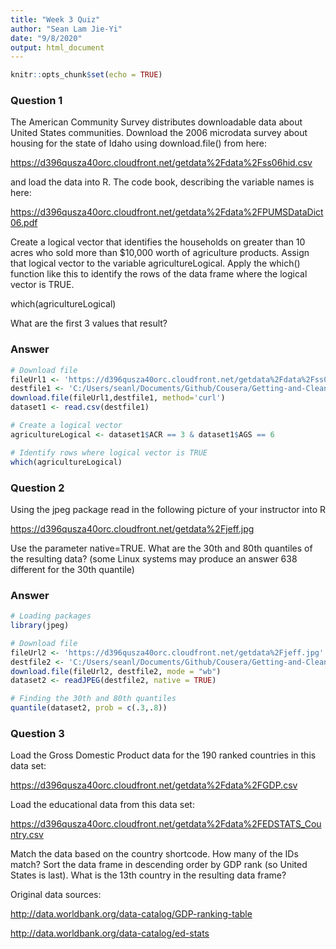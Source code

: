 ```yaml
---
title: "Week 3 Quiz"
author: "Sean Lam Jie-Yi"
date: "9/8/2020"
output: html_document
---
```


```r
knitr::opts_chunk$set(echo = TRUE)
```

### Question 1

The American Community Survey distributes downloadable data about United States communities. Download the 2006 microdata survey about housing for the state of Idaho using download.file() from here:

<https://d396qusza40orc.cloudfront.net/getdata%2Fdata%2Fss06hid.csv>

and load the data into R. The code book, describing the variable names is here:

<https://d396qusza40orc.cloudfront.net/getdata%2Fdata%2FPUMSDataDict06.pdf>

Create a logical vector that identifies the households on greater than 10 acres who sold more than $10,000 worth of agriculture products. Assign that logical vector to the variable agricultureLogical. Apply the which() function like this to identify the rows of the data frame where the logical vector is TRUE.

which(agricultureLogical)

What are the first 3 values that result?

### Answer
```r
# Download file 
fileUrl1 <- 'https://d396qusza40orc.cloudfront.net/getdata%2Fdata%2Fss06hid.csv'
destfile1 <- 'C:/Users/seanl/Documents/Github/Cousera/Getting-and-Cleaning-Data/Week 3 Dataset.csv'
download.file(fileUrl1,destfile1, method='curl')
dataset1 <- read.csv(destfile1)

# Create a logical vector 
agricultureLogical <- dataset1$ACR == 3 & dataset1$AGS == 6

# Identify rows where logical vector is TRUE
which(agricultureLogical)
```

### Question 2

Using the jpeg package read in the following picture of your instructor into R

<https://d396qusza40orc.cloudfront.net/getdata%2Fjeff.jpg>

Use the parameter native=TRUE. What are the 30th and 80th quantiles of the resulting data? (some Linux systems may produce an answer 638 different for the 30th quantile)

### Answer
```r
# Loading packages
library(jpeg)

# Download file
fileUrl2 <- 'https://d396qusza40orc.cloudfront.net/getdata%2Fjeff.jpg'
destfile2 <- 'C:/Users/seanl/Documents/Github/Cousera/Getting-and-Cleaning-Data/Week 3 Dataset.jpg'
download.file(fileUrl2, destfile2, mode = "wb") 
dataset2 <- readJPEG(destfile2, native = TRUE)

# Finding the 30th and 80th quantiles 
quantile(dataset2, prob = c(.3,.8))
```

### Question 3
Load the Gross Domestic Product data for the 190 ranked countries in this data set:

<https://d396qusza40orc.cloudfront.net/getdata%2Fdata%2FGDP.csv>

Load the educational data from this data set:

<https://d396qusza40orc.cloudfront.net/getdata%2Fdata%2FEDSTATS_Country.csv>

Match the data based on the country shortcode. How many of the IDs match? Sort the data frame in descending order by GDP rank (so United States is last). What is the 13th country in the resulting data frame?

Original data sources:

<http://data.worldbank.org/data-catalog/GDP-ranking-table>

<http://data.worldbank.org/data-catalog/ed-stats>